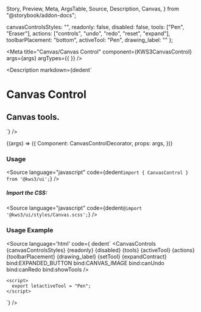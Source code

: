   Story,
  Preview,
  Meta,
  ArgsTable,
  Source,
  Description,
  Canvas,
} from "@storybook/addon-docs";

  canvasControlsStyles: "",
  readonly: false,
  disabled: false,
  tools: ["Pen", "Eraser"],
  actions: ["controls", "undo", "redo", "reset", "expand"],
  toolbarPlacement: "bottom",
  activeTool: "Pen",
  drawing_label: ""
};

<Meta
  title="Canvas/Canvas Control"
  component={KWS3CanvasControl}
  args={args}
  argTypes={{
  }}
/>

<Description
  markdown={dedent`
# Canvas Control
## Canvas tools.
`}
/>

<Canvas>
  <Story name="Canvas Control" args={args}>
    {(args) => ({
      Component: CanvasControlDecorator,
      props: args,
    })}
  </Story>
</Canvas>

<ArgsTable story="Canvas Control" />

### Usage

<Source
  language="javascript"
  code={dedent`import { CanvasControl } from '@kws3/ui';`}
/>

##### Import the CSS:

<Source
  language="javascript"
  code={dedent`@import '@kws3/ui/styles/Canvas.scss';`}
/>

### Usage Example
<Source
  language='html'
  code={ dedent`
      <CanvasControls
      {canvasControlsStyles}
      {readonly}
      {disabled}
      {tools}
      {activeTool}
      {actions}
      {toolbarPlacement}
      {drawing_label}
      {setTool}
      {expandContract}
      bind:EXPANDED_BUTTON
      bind:CANVAS_IMAGE
      bind:canUndo
      bind:canRedo
      bind:showTools />
    
    <script>
      export letactiveTool = "Pen";
    </script>
  `}
/>
